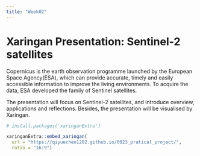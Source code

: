 ```yaml
---
title: "Week02"
---
```


# Xaringan Presentation: Sentinel-2 satellites {.unnumbered}

Copernicus is the earth observation programme launched by the European Space Agency(ESA), which can provide accurate, timely and easily accessible information to improve the living environments. To acquire the data, ESA developed the family of Sentinel satellites.

The presentation will focus on Sentinel-2 satellites, and introduce overview, applications and reflections. Besides, the presentation will be visualised by Xaringan.

```r
# install.packages('xaringanExtra')
```

```r
xaringanExtra::embed_xaringan(
  url = "https://qiyuechen1202.github.io/0023_pratical_project/",
  ratio = "16:9")
```
